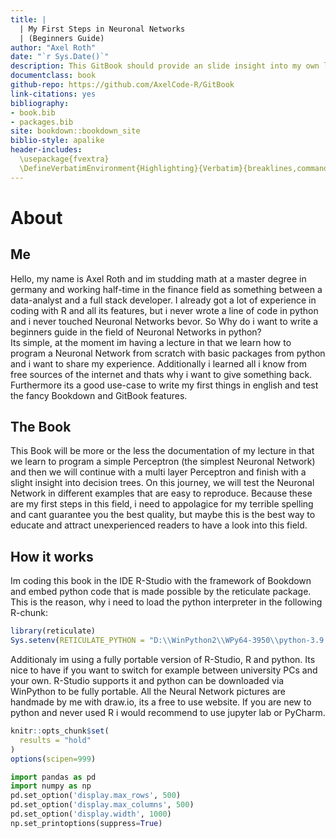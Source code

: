 ```yaml
--- 
title: |
  | My First Steps in Neuronal Networks
  | (Beginners Guide)
author: "Axel Roth"
date: "`r Sys.Date()`"
description: This GitBook should provide an slide insight into my own learning process of coding Neuronal Networks (NN). Additionaly its a good chance for me to learn how to write a GitBook.
documentclass: book
github-repo: https://github.com/AxelCode-R/GitBook
link-citations: yes
bibliography:
- book.bib
- packages.bib
site: bookdown::bookdown_site
biblio-style: apalike
header-includes:
  \usepackage{fvextra}
  \DefineVerbatimEnvironment{Highlighting}{Verbatim}{breaklines,commandchars=\\\{\}}
---
```


# About
## Me
Hello, my name is Axel Roth and im studding math at a master degree in germany and working half-time in the finance field as something between a data-analyst and a full stack developer. I already got a lot of experience in coding with R and all its features, but i never wrote a line of code in python and i never touched Neuronal Networks bevor. So Why do i want to write a beginners guide in the field of Neuronal Networks in python?  
Its simple, at the moment im having a lecture in that we learn how to program a Neuronal Network from scratch with basic packages from python and i want to share my experience. Additionally i learned all i know from free sources of the internet and thats why i want to give something back. Furthermore its a good use-case to write my first things in english and test the fancy Bookdown and GitBook features. 

## The Book
This Book will be more or the less the documentation of my lecture in that we learn to program a simple Perceptron (the simplest Neuronal Network) and then we will continue with a multi layer Perceptron and finish with a slight insight into decision trees. On this journey, we will test the Neuronal Network in different examples that are easy to reproduce. Because these are my first steps in this field, i need to appolagice for my terrible spelling and cant guarantee you the best quality, but maybe this is the best way to educate and attract unexperienced readers to have a look into this field.  

## How it works
Im coding this book in the IDE R-Studio with the framework of Bookdown and embed python code that is made possible by the reticulate package. This is the reason, why i need to load the python interpreter in the following R-chunk:
```r
library(reticulate)
Sys.setenv(RETICULATE_PYTHON = "D:\\WinPython2\\WPy64-3950\\python-3.9.5.amd64\\")
```
Additionaly im using a fully portable version of R-Studio, R and python. Its nice to have if you want to switch for example between university PCs and your own. R-Studio supports it and python can be downloaded via WinPython to be fully portable. All the Neural Network pictures are handmade by me with draw.io, its a free to use website. If you are new to python and never used R i would recommend to use jupyter lab or PyCharm.

```r
knitr::opts_chunk$set(
  results = "hold"
)
options(scipen=999)
```
```python
import pandas as pd
import numpy as np
pd.set_option('display.max_rows', 500)
pd.set_option('display.max_columns', 500)
pd.set_option('display.width', 1000)
np.set_printoptions(suppress=True)
```


 
